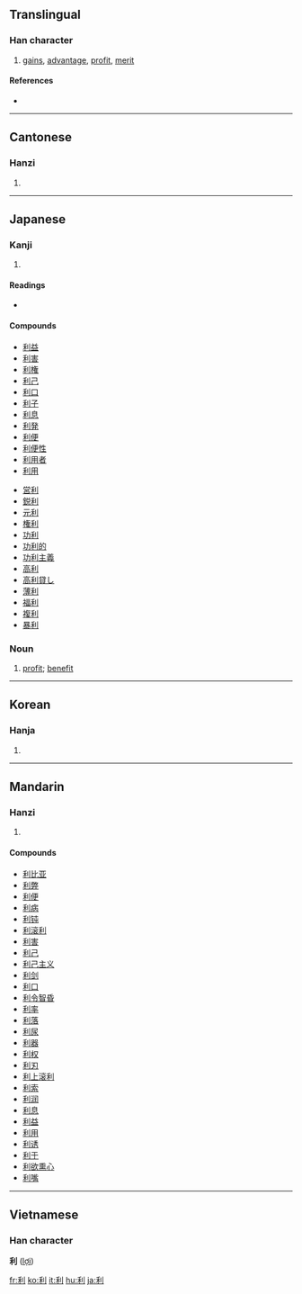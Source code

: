 ==Translingual==

===Han character===
{{Han char|rn=18|rad=刀|as=05|sn=7|four=2290<sub>0</sub>|canj=竹木中弓 (HDLN)|ids=⿰[[禾]][[刂]]}}

# [[gain]]s, [[advantage]], [[profit]], [[merit]]

====References====
* {{Han ref|kx=0138.190|dkj=01932|dj=0313.080|hdz=10329.020|uh=5229|ud=21033|bh=A751|bd=42833}}

----

==Cantonese==

===Hanzi===
{{yue-hanzi|jyut=|y=lei6}}

# {{defn|Cantonese}}

----

==Japanese==

===Kanji===
{{ja-kanji|grade=4|rs=刀05}}

# {{defn|Japanese}}

====Readings====
* {{ja-readings|on=リ (ri)|kun=[[きく]] (kiku), [[よい]] (yoi), [[するどい]] (surudoi)}}

====Compounds====
{{top2}}
* [[利益]]
* [[利害]]
* [[利権]]
* [[利己]]
* [[利口]]
* [[利子]]
* [[利息]]
* [[利発]]
* [[利便]]
* [[利便性]]
* [[利用者]]
* [[利用]]
{{mid2}}
* [[営利]]
* [[鋭利]]
* [[元利]]
* [[権利]]
* [[功利]]
* [[功利的]]
* [[功利主義]]
* [[高利]]
* [[高利貸し]]
* [[薄利]]
* [[福利]]
* [[複利]]
* [[暴利]]
{{bottom}}

===Noun===
{{ja-noun|k|hira=り|rom=ri}}

# [[profit]]; [[benefit]]

----

==Korean==

===Hanja===
{{ko-hanja|hangeul=[[리]] > [[이]]|rv=ri|mr=ri}}

# {{defn|Korean}}

----

==Mandarin==

===Hanzi===
{{cmn-hanzi|pin=[[lì]] ([[li4]]), [[biè]] ([[bie4]])|wg=pieh<sup>4</sup>, li<sup>4</sup>}}

# {{defn|Mandarin}}

====Compounds====
* [[利比亚]]
* [[利弊]]
* [[利便]]
* [[利病]]
* [[利钝]]
* [[利滚利]]
* [[利害]]
* [[利己]]
* [[利己主义]]
* [[利剑]]
* [[利口]]
* [[利令智昏]]
* [[利率]]
* [[利落]]
* [[利尿]]
* [[利器]]
* [[利权]]
* [[利刃]]
* [[利上滚利]]
* [[利索]]
* [[利润]]
* [[利息]]
* [[利益]]
* [[利用]]
* [[利诱]]
* [[利于]]
* [[利欲熏心]]
* [[利嘴]]

----

==Vietnamese==
===Han character===
'''利''' ([[lợi]])

[[fr:利]]
[[ko:利]]
[[it:利]]
[[hu:利]]
[[ja:利]]